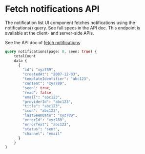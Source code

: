 
# Fetch notifications API

The notification list UI component fetches notifications using the notifications() query. See full specs in the API doc.
This endpoint is available at the client- and server-side APIs.

See the API doc of [fetch notifications](https://snapshotp.roq-platform.com/docs/#query-notifications)

```graphql
query notifications(page: 0, seen: true) {
    totalCount
    data {
      {
        "id": "xyz789",
        "createdAt": "2007-12-03",
        "templateIdentifier": "abc123",
        "content": "xyz789",
        "seen": true,
        "read": false,
        "email": "abc123",
        "providerId": "abc123",
        "title": "abc123",
        "icon": "abc123",
        "lastSeenDate": "xyz789",
        "errorId": "xyz789",
        "errorText": "abc123",
        "status": "sent",
        "channel": "email"
      }
    }
}
```